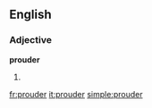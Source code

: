 ==English==
===Adjective===
'''prouder'''

#{{comparative of|[[proud]]}}

[[fr:prouder]]
[[it:prouder]]
[[simple:prouder]]